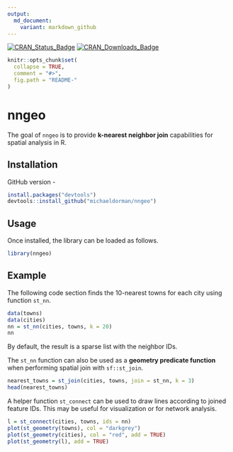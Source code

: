 ```yaml
---
output:
  md_document:
    variant: markdown_github
---
```


<!-- README.md is generated from README.Rmd. Please edit that file -->

[![CRAN_Status_Badge](http://www.r-pkg.org/badges/version/nngeo)](https://cran.r-project.org/package=nngeo)
[![CRAN_Downloads_Badge](http://cranlogs.r-pkg.org/badges/last-month/shadow)](https://cran.r-project.org/package=nngeo)

```r
knitr::opts_chunk$set(
  collapse = TRUE,
  comment = "#>",
  fig.path = "README-"
)
```

# nngeo

The goal of `nngeo` is to provide **k-nearest neighbor join** capabilities for spatial analysis in R. 

## Installation

GitHub version -

``` r
install.packages("devtools")
devtools::install_github("michaeldorman/nngeo")
```

## Usage

Once installed, the library can be loaded as follows.

```r
library(nngeo)
```


## Example

The following code section finds the 10-nearest towns for each city using function `st_nn`. 

```r
data(towns)
data(cities)
nn = st_nn(cities, towns, k = 20)
nn
```

By default, the result is a sparse list with the neighbor IDs.

The `st_nn` function can also be used as a **geometry predicate function** when performing spatial join with `sf::st_join`.

```r
nearest_towns = st_join(cities, towns, join = st_nn, k = 3)
head(nearest_towns)
```

A helper function `st_connect` can be used to draw lines according to joined feature IDs. This may be useful for visualization or for network analysis. 

```r
l = st_connect(cities, towns, ids = nn)
plot(st_geometry(towns), col = "darkgrey")
plot(st_geometry(cities), col = "red", add = TRUE)
plot(st_geometry(l), add = TRUE)
```













